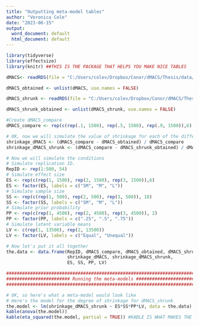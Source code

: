 ```yaml
---
title: "Outputting meta-model tables"
author: "Veronica Cole"
date: "2023-06-15"
output:
  word_document: default
  html_document: default
---
```


```r
library(tidyverse)
library(effectsize)
library(knitr) ##THIS IS THE PACKAGE THAT HELPS YOU MAKE NICE TABLES

dMACS<- readRDS(file = "C:/Users/colev/Dropbox/Conor/dMACS/Thesis/data/dat_dMACS.Rev3.RDS")

dMACS_obtained <- unlist(dMACS, use.names = FALSE)

dMACS_shrunk <- readRDS(file = "C:/Users/colev/Dropbox/Conor/dMACS/Thesis/data/dat_dMACS.Rev3.RDS")

dMACS_shrunk_obtained <- unlist(dMACS_shrunk, use.names = FALSE)

#Create dMACS_compare
dMACS_compare <- rep(c(rep(.1, 1500), rep(.5, 1500), rep(.9, 1500)),6)

# OK, now we will simulate the value of shrinkage for each of the different types of dMACS
shrinkage_dMACS <- (dMACS_compare - dMACS_obtained) / dMACS_compare
shrinkage_dMACS_shrunk <- (dMACS_compare - dMACS_shrunk_obtained) / dMACS_compare

# Now we will simulate the conditions
# Simulate replication ID.
RepID <- rep(1:500, 54)
# Simulate effect size
ES <- rep(c(rep(1, 1500), rep(2, 1500), rep(3, 1500)),6)
ES <- factor(ES, labels = c("SM", "M", "L"))
# Simulate sample size
SS <- rep(c(rep(1, 500), rep(2, 500), rep(3, 500)), 18)
SS <- factor(SS, labels = c("SM", "M", "L"))
# Simulate prior probability
PP <- rep(c(rep(1, 4500), rep(2, 4500), rep(3, 4500)), 2)
PP <- factor(PP, labels = c(".25", ".5", ".75"))
# Simulate latent variable means
LV <- c(rep(1, 13500), rep(2, 13500))
LV <- factor(LV, labels = c("Equal", "Unequal"))

# Now let's put it all together
the.data <- data.frame(RepID, dMACS_compare, dMACS_obtained, dMACS_shrunk_obtained,
                       shrinkage_dMACS, shrinkage_dMACS_shrunk,
                       ES, SS, PP, LV)

##################################################################################
######################## Running the meta-models #################################
##################################################################################

# OK, so here's what a meta-model would look like
# Here's the model for the degree of shrinkage for dMACS_shrunk
the.model <- lm(shrinkage_dMACS_shrunk ~ ES*SS*PP*LV, data = the.data)
kable(anova(the.model))
kable(eta_squared(the.model, partial = TRUE)) #KABLE IS WHAT MAKES THE NICE TABLES
```

